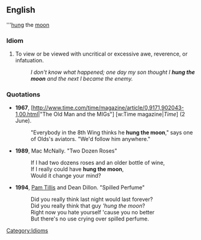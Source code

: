 ==English==

'''[[hung]] the [[moon]]

===Idiom===

# To view or be viewed with uncritical or excessive awe, reverence, or infatuation.
#: ''I don't know what happened; one day my son thought I '''hung the moon''' and the next I became the enemy.''

===Quotations===

*'''1967''', [http://www.time.com/time/magazine/article/0,9171,902043-1,00.html|"The Old Man and the MIGs"] [w:Time magazine|''Time''] (2 June). 
*:"Everybody in the 8th Wing thinks he '''hung the moon'''," says one of Olds's aviators. "We'd follow him anywhere."
*'''1989''', Mac McNally. "Two Dozen Roses"
*:If I had two dozens roses and an older bottle of wine,
*:If I really could have '''hung the moon''',
*:Would it change your mind? 
* '''1994''', [[w:Pam Tillis|Pam Tillis]] and Dean Dillon. "Spilled Perfume"
*: Did you really think last night would last forever?
*: Did you really think that guy '''hung the moon''?
*: Right now you hate yourself 'cause you no better
*: But there's no use crying over spilled perfume.

[[Category:Idioms]]